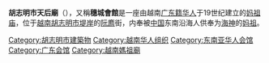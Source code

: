 {{Infobox religious building
|name = 天后廟
|image = Hội quán Tuệ Thành.jpg
|alt = 
|caption = 
|pushpin_map = <!-- Vietnam -->
|map_caption = Location in Vietnam
|religious_affiliation = [[佛教|佛教]]
|coordinates        = 
|other_names = 
|native_name = Chùa Bà Thiên Hậu
|devanagari = 
|sanskrit_translit = 
|tamil = 
|marathi = 
|bengali = 
|country = [[越南|越南]]
|state/province = 
|district = 
|location = [[胡志明市|胡志明市]][[胡志明市第五郡|第五郡]][[堤岸|堤岸]]
|elevation_m = 
|deity = [[媽祖|媽祖]]
|important_festivals = 
|number_of_temples  = 
|number_of_monuments = 
|inscriptions = 
|year_completed= 19世纪
|founded_by= [[堤岸|堤岸]]华人社区
|website = 
}}
'''胡志明市天后廟'''（{{Vie|hn=񣘠婆天后|qn=Chùa Bà Thiên Hậu}}），又稱'''穗城會館'''是一座由越南[[廣府人|广东籍]][[越南華人|华人]]于19世纪建立的[[妈祖庙|妈祖庙]]，位于[[越南|越南]][[胡志明市|胡志明市]][[堤岸|堤岸]]的[[阮廌|阮廌]]街，内奉被[[中华人民共和国|中国]]东南沿海人供奉为[[海神|海神]]的[[妈祖|妈祖]]。
{{Commons|Category:Thien Hau Temple, Ho Chi Minh City|胡志明市天后廟}}

{{Vietnam-stub}}

[[Category:胡志明市建築物|Category:胡志明市建築物]]
[[Category:越南华人组织|Category:越南华人组织]]
[[Category:东南亚华人会馆|Category:东南亚华人会馆]]
[[Category:广东会馆|Category:广东会馆]]
[[Category:越南媽祖廟|Category:越南媽祖廟]]